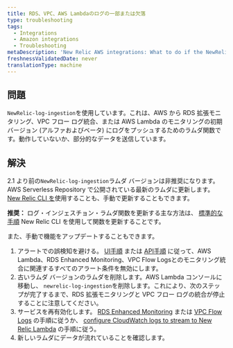```yaml
---
title: RDS、VPC、AWS Lambdaのログの一部または欠落
type: troubleshooting
tags:
  - Integrations
  - Amazon integrations
  - Troubleshooting
metaDescription: 'New Relic AWS integrations: What to do if the NewRelic-log-ingestion lambda function for pushing logs is not working or only sends partial data.'
freshnessValidatedDate: never
translationType: machine
---
```


## 問題

`NewRelic-log-ingestion`を使用しています。これは、AWS から RDS 拡張モニタリング、VPC フロー ログ統合、または AWS Lambda のモニタリングの初期バージョン (アルファおよびベータ) にログをプッシュするためのラムダ関数です。動作していないか、部分的なデータを送信しています。

## 解決

2.1 より前の`NewRelic-log-ingestion`ラムダ バージョンは非推奨になります。AWS Serverless Repository で公開されている最新のラムダに更新します。[New Relic CLI を](https://developer.newrelic.com/build-tools/new-relic-one-applications/cli)使用することも、手動で更新することもできます。

**推奨：** ログ・インジェスチョン・ラムダ関数を更新する主な方法は、 [標準的な手順](/docs/serverless-function-monitoring/aws-lambda-monitoring/get-started/update-lambda-monitoring) New Relic CLI を使用して関数を更新することです。

また、手動で機能をアップデートすることもできます。

1. アラートでの誤検知を避ける。 [UI手順](/docs/alerts/new-relic-alerts/configuring-alert-policies/update-or-disable-policies-conditions#condition-on-off) または [API手順](/alerts/rest-api-alerts/new-relic-alerts-rest-api/disable-enable-alerts-conditions-using-api) に従って、AWS Lambda、RDS Enhanced Monitoring、VPC Flow Logsとのモニタリング統合に関連するすべてのアラート条件を無効にします。
2. 古いラムダ バージョンのラムダを削除します。AWS Lambda コンソールに移動し、 `newrelic-log-ingestion`を削除します。これにより、次のステップが完了するまで、RDS 拡張モニタリングと VPC フロー ログの統合が停止することに注意してください。
3. サービスを再有効化します。 [RDS Enhanced Monitoring](/docs/integrations/amazon-integrations/aws-integrations-list/aws-rds-enhanced-monitoring-integration#activate) または [VPC Flow Logs](/docs/integrations/amazon-integrations/aws-integrations-list/aws-vpc-flow-logs-monitoring-integration#enable) の手順に従うか、 [configure CloudWatch logs to stream to New Relic Lambda](/docs/serverless-function-monitoring/aws-lambda-monitoring/get-started/enable-new-relic-monitoring-aws-lambda#stream-logs) の手順に従う。
4. 新しいラムダにデータが流れていることを確認します。